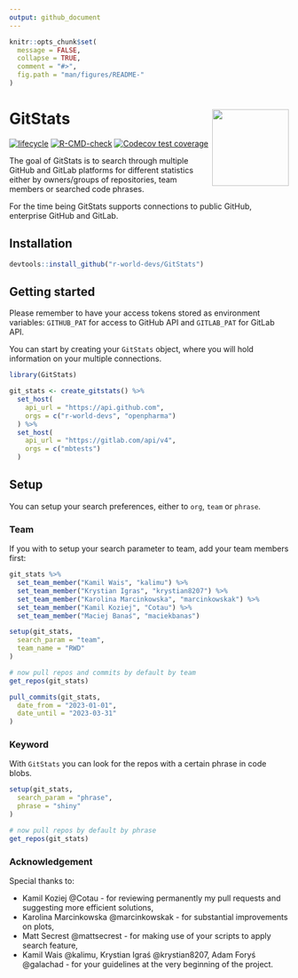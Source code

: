 ```yaml
---
output: github_document
---
```


<!-- README.md is generated from README.Rmd. Please edit that file -->

```r
knitr::opts_chunk$set(
  message = FALSE,
  collapse = TRUE,
  comment = "#>",
  fig.path = "man/figures/README-"
)
```

# GitStats <img src="man/figures/GitStats_logo.png" align="right" height="138" style="float:right; height:138px;"/>

<!-- badges: start -->
[![lifecycle](https://img.shields.io/badge/lifecycle-experimental-orange.svg)](https://lifecycle.r-lib.org/articles/stages.html#experimental)
[![R-CMD-check](https://github.com/r-world-devs/GitStats/workflows/R-CMD-check/badge.svg)](https://github.com/r-world-devs/GitStats/actions)
[![Codecov test coverage](https://codecov.io/gh/r-world-devs/GitStats/branch/devel/graph/badge.svg)](https://app.codecov.io/gh/r-world-devs/GitStats?branch=devel)
<!-- badges: end -->

The goal of GitStats is to search through multiple GitHub and GitLab platforms for different statistics either by owners/groups of repositories, team members or searched code phrases.

For the time being GitStats supports connections to public GitHub, enterprise GitHub and GitLab.

## Installation

```r
devtools::install_github("r-world-devs/GitStats")
```

## Getting started

Please remember to have your access tokens stored as environment variables: `GITHUB_PAT` for access to GitHub API and `GITLAB_PAT` for GitLab API.

You can start by creating your `GitStats` object, where you will hold information on your multiple connections.

```r
library(GitStats)

git_stats <- create_gitstats() %>%
  set_host(
    api_url = "https://api.github.com",
    orgs = c("r-world-devs", "openpharma")
  ) %>%
  set_host(
    api_url = "https://gitlab.com/api/v4",
    orgs = c("mbtests")
  )
```

## Setup

You can setup your search preferences, either to `org`, `team` or `phrase`. 

### Team

If you with to setup your search parameter to team, add your team members first:

```r
git_stats %>%
  set_team_member("Kamil Wais", "kalimu") %>%
  set_team_member("Krystian Igras", "krystian8207") %>%
  set_team_member("Karolina Marcinkowska", "marcinkowskak") %>%
  set_team_member("Kamil Koziej", "Cotau") %>%
  set_team_member("Maciej Banaś", "maciekbanas")

setup(git_stats,
  search_param = "team",
  team_name = "RWD"
)

# now pull repos and commits by default by team
get_repos(git_stats)

pull_commits(git_stats,
  date_from = "2023-01-01",
  date_until = "2023-03-31"
)
```

### Keyword

With `GitStats` you can look for the repos with a certain phrase in code blobs.

```r
setup(git_stats,
  search_param = "phrase",
  phrase = "shiny"
)

# now pull repos by default by phrase
get_repos(git_stats)
```

### Acknowledgement

Special thanks to:

- Kamil Koziej @Cotau - for reviewing permanently my pull requests and suggesting more efficient solutions,
- Karolina Marcinkowska @marcinkowskak - for substantial improvements on plots,
- Matt Secrest @mattsecrest - for making use of your scripts to apply search feature,
- Kamil Wais @kalimu, Krystian Igraś @krystian8207, Adam Foryś @galachad - for your guidelines at the very beginning of the project.

